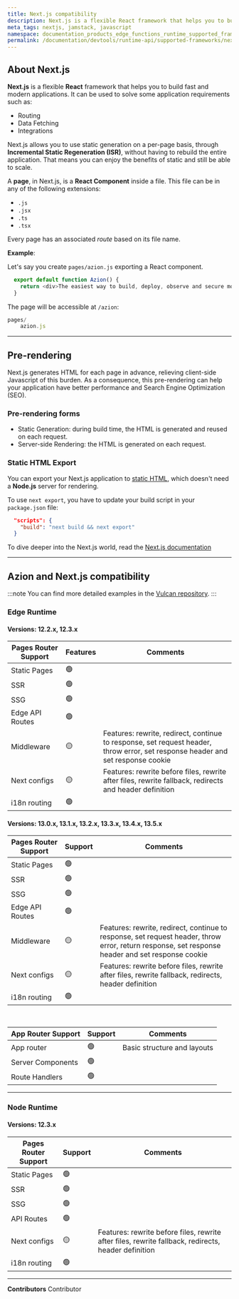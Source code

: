 ```yaml
---
title: Next.js compatibility
description: Next.js is a flexible React framework that helps you to build fast and modern applications.
meta_tags: nextjs, jamstack, javascript
namespace: documentation_products_edge_functions_runtime_supported_frameworks_nextjs
permalink: /documentation/devtools/runtime-api/supported-frameworks/nextjs/
---
```


## About Next.js

**Next.js** is a flexible **React** framework that helps you to build fast and modern applications. It can be used to solve some application requirements such as:

- Routing
- Data Fetching
- Integrations

Next.js allows you to use static generation on a per-page basis, through **Incremental Static Regeneration (ISR)**, without having to rebuild the entire application. That means you can enjoy the benefits of static and still be able to scale.

A **page**, in Next.js, is a **React Component** inside a file. This file can be in any of the following extensions:

- `.js`
- `.jsx`
- `.ts`
- `.tsx`

Every page has an associated *route* based on its file name.

**Example**:

Let's say you create `pages/azion.js` exporting a React component.

```js
  export default function Azion() {
    return <div>The easiest way to build, deploy, observe and secure modern applications.</div>
  }
```

The page will be accessible at `/azion`:

```js
pages/
    azion.js
```

---

## Pre-rendering

Next.js generates HTML for each page in advance, relieving client-side Javascript of this burden. As a consequence, this pre-rendering can help your application have better performance and Search Engine Optimization (SEO).

### Pre-rendering forms

- Static Generation: during build time, the HTML is generated and reused on each request.
- Server-side Rendering: the HTML is generated on each request.

### Static HTML Export

You can export your Next.js application to [static HTML](https://nextjs.org/docs/advanced-features/static-html-export), which doesn't need a **Node.js** server for rendering.

To use `next export`, you have to update your build script in your `package.json` file:

```json
  "scripts": {
    "build": "next build && next export"
  }
```

To dive deeper into the Next.js world, read the [Next.js documentation](https://nextjs.org/docs/getting-started)

---

## Azion and Next.js compatibility

:::note
 You can find more detailed examples in the [Vulcan repository](https://github.com/aziontech/vulcan/tree/main/examples/next).
:::

### Edge Runtime 

#### Versions: 12.2.x, 12.3.x

| Pages Router Support | Features | Comments |
|---|---|---|
| Static Pages | 🟢 | |
| SSR | 🟢 | |
| SSG | 🟢 | |
| Edge API Routes | 🟢 | |
| Middleware  | 🟡  | Features: rewrite, redirect, continue to response, set request header, throw error, set response header and set response cookie|
| Next configs | 🟡  | Features: rewrite before files, rewrite after files, rewrite fallback, redirects and header definition  |
| i18n routing | 🟢 | |


#### Versions: 13.0.x, 13.1.x, 13.2.x, 13.3.x, 13.4.x, 13.5.x

| Pages Router Support | Support | Comments |
|---|---|---|
| Static Pages | 🟢 | 
| SSR | 🟢 | | 
| SSG | 🟢 | | 
| Edge API Routes | 🟢 | | 
| Middleware | 🟡  | Features: rewrite, redirect, continue to response, set request header, throw error, return response, set response header and set response cookie | 
| Next configs | 🟡  | Features: rewrite before files, rewrite after files, rewrite fallback, redirects, header definition | 
| i18n routing | 🟢 | | 

<br />

| App Router Support | Support | Comments |
|---|---|--- | 
| App router | 🟢 | Basic structure and layouts| 
| Server Components | 🟢 | | 
| Route Handlers | 🟢 | | 

---

### Node Runtime 

#### Versions: 12.3.x

| Pages Router Support | Support | Comments |
|---|---|---| 
| Static Pages | 🟢 | | 
| SSR | 🟢 | | 
| SSG | 🟢 | | 
| API Routes | 🟢 | | 
| Next configs  | 🟡  | Features: rewrite before files, rewrite after files, rewrite fallback, redirects, header definition | 
| i18n routing | 🟢 | | 


---


**Contributors** <ContributorList>Contributor</ContributorList>
